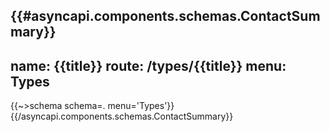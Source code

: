 {{#asyncapi.components.schemas.ContactSummary}}
---
name: {{title}}
route: /types/{{title}}
menu: Types
---
{{~>schema schema=. menu='Types'}}
{{/asyncapi.components.schemas.ContactSummary}}